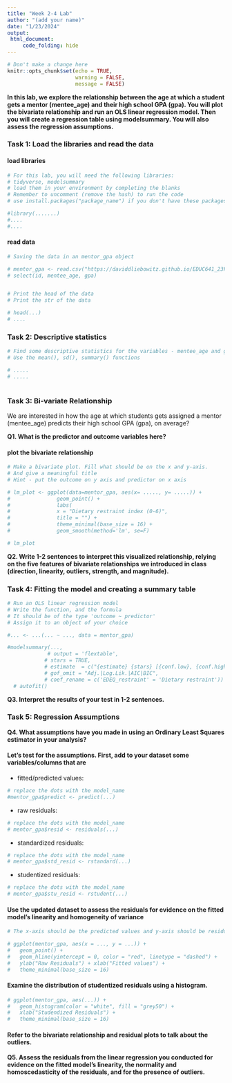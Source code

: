 ```yaml
---
title: "Week 2-4 Lab"
author: "(add your name)"
date: "1/23/2024"
output: 
 html_document:
     code_folding: hide
---
```


```r
# Don't make a change here
knitr::opts_chunk$set(echo = TRUE,
                      warning = FALSE,
                      message = FALSE)
```

**In this lab, we explore the relationship between the age at which a student gets a mentor (mentee_age) and their high school GPA (gpa). You will plot the bivariate relationship and run an OLS linear regression model. Then you will create a regression table using modelsummary. You will also assess the regression assumptions.**

### Task 1: Load the libraries and read the data

#### load libraries

```r
# For this lab, you will need the following libraries: 
# tidyverse, modelsummary
# load them in your environment by completing the blanks
# Remember to uncomment (remove the hash) to run the code
# use install.packages("package_name") if you don't have these packages

#library(.......)
#....
#....
```

#### read data 

```r
# Saving the data in an mentor_gpa object

# mentor_gpa <- read.csv("https://daviddliebowitz.github.io/EDUC641_23F/data/ah02.csv") %>%
# select(id, mentee_age, gpa)


# Print the head of the data
# Print the str of the data

# head(...)
# ....
```

### Task 2: Descriptive statistics

```r

# Find some descriptive statistics for the variables - mentee_age and gpa
# Use the mean(), sd(), summary() functions

# .....
# .....
    
```


### Task 3: Bi-variate Relationship

We are interested in how the age at which students gets assigned a mentor (mentee_age) predicts their high school GPA (gpa), on average?

**Q1. What is the predictor and outcome variables here?**

*<Enter answer here>*

#### plot the bivariate relationship

```r
# Make a bivariate plot. Fill what should be on the x and y-axis.
# And give a meaningful title
# Hint - put the outcome on y axis and predictor on x axis

# lm_plot <- ggplot(data=mentor_gpa, aes(x= ....., y= .....)) + 
#               geom_point() +
#               labs(
#               x = "Dietary restraint index (0-6)",
#               title = "") +
#               theme_minimal(base_size = 16) +
#               geom_smooth(method='lm', se=F)

# lm_plot
```

**Q2. Write 1-2 sentences to interpret this visualized relationship, relying on the five features of bivariate relationships we introduced in class (direction, linearity, outliers, strength, and magnitude).**

*<Enter answer here>*

### Task 4: Fitting the model and creating a summary table

```r
# Run an OLS linear regression model
# Write the function, and the formula
# It should be of the type 'outcome ~ predictor'
# Assign it to an object of your choice

#... <- ...(... ~ ..., data = mentor_gpa)

#modelsummary(...,
             # output = 'flextable',
            # stars = TRUE,
            # estimate  = c("{estimate} {stars} [{conf.low}, {conf.high}]"),
            # gof_omit = "Adj.|Log.Lik.|AIC|BIC",
            # coef_rename = c('EDEQ_restraint' = 'Dietary restraint')) %>% 
  # autofit()

```

**Q3. Interpret the results of your test in 1-2 sentences.**

*<Enter answer here>*

### Task 5: Regression Assumptions

**Q4. What assumptions have you made in using an Ordinary Least Squares estimator in your analysis?**

*<Enter answer here>*

#### Let's test for the assumptions. First, add to your dataset some variables/columns that are

 - fitted/predicted values:
 
```r
# replace the dots with the model_name
#mentor_gpa$predict <- predict(...)
```
 
 - raw residuals:
 
```r
# replace the dots with the model_name
# mentor_gpa$resid <- residuals(...)
```
 
 - standardized residuals:
 
```r
# replace the dots with the model_name
# mentor_gpa$std_resid <- rstandard(...)
```
 
  - studentized residuals:
 
```r
# replace the dots with the model_name
# mentor_gpa$stu_resid <- rstudent(...)
```

#### Use the updated dataset to assess the residuals for evidence on the fitted model’s linearity and homogeneity of variance

```r
# The x-axis should be the predicted values and y-axis should be residuals

# ggplot(mentor_gpa, aes(x = ..., y = ...)) +
#   geom_point() +
#   geom_hline(yintercept = 0, color = "red", linetype = "dashed") +
#   ylab("Raw Residuals") + xlab("Fitted values") +
#   theme_minimal(base_size = 16)
```

#### Examine the distribution of studentized residuals using a histogram.


```r
# ggplot(mentor_gpa, aes(...)) +
#   geom_histogram(color = "white", fill = "grey50") +
#   xlab("Studendized Residuals") +
#   theme_minimal(base_size = 16)
```

#### Refer to the bivariate relationship and residual plots to talk about the outliers. 

**Q5.  Assess the residuals from the linear regression you conducted for evidence on the fitted model’s linearity, the normality and homoscedasticity of the residuals, and for the presence of outliers.**

*<Enter answer here>*




